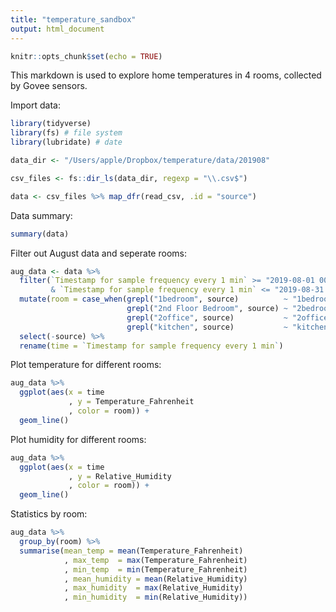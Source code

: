 ```yaml
---
title: "temperature_sandbox"
output: html_document
---
```


```r
knitr::opts_chunk$set(echo = TRUE)
```

This markdown is used to explore home temperatures in 4 rooms, collected by Govee sensors.

Import data:

```r
library(tidyverse)
library(fs) # file system
library(lubridate) # date

data_dir <- "/Users/apple/Dropbox/temperature/data/201908"

csv_files <- fs::dir_ls(data_dir, regexp = "\\.csv$")

data <- csv_files %>% map_dfr(read_csv, .id = "source")
```

Data summary:

```r
summary(data)
```

Filter out August data and seperate rooms:
```r
aug_data <- data %>%
  filter(`Timestamp for sample frequency every 1 min` >= "2019-08-01 00:00:00" 
         & `Timestamp for sample frequency every 1 min` <= "2019-08-31 23:59:59" ) %>%
  mutate(room = case_when(grepl("1bedroom", source)          ~ "1bedroom", 
                          grepl("2nd Floor Bedroom", source) ~ "2bedroom",
                          grepl("2office", source)           ~ "2office",
                          grepl("kitchen", source)           ~ "kitchen")) %>%
  select(-source) %>%
  rename(time = `Timestamp for sample frequency every 1 min`)
```

Plot temperature for different rooms:

```r
aug_data %>%
  ggplot(aes(x = time
             , y = Temperature_Fahrenheit
             , color = room)) +
  geom_line()
```

Plot humidity for different rooms:

```r
aug_data %>%
  ggplot(aes(x = time
             , y = Relative_Humidity
             , color = room)) +
  geom_line()
```
Statistics by room:
```r
aug_data %>%
  group_by(room) %>%
  summarise(mean_temp = mean(Temperature_Fahrenheit)
            , max_temp  = max(Temperature_Fahrenheit)
            , min_temp  = min(Temperature_Fahrenheit) 
            , mean_humidity = mean(Relative_Humidity)
            , max_humidity  = max(Relative_Humidity)
            , min_humidity  = min(Relative_Humidity))
```

